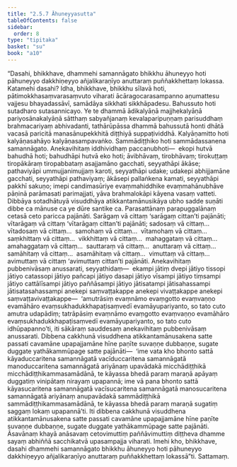 ```yaml
---
title: "2.5.7 Āhuneyyasutta"
tableOfContents: false
sidebar:
  order: 8
type: "tipitaka"
basket: "su"
book: "a10"
---
```



<DynamicBreadcrumb />

<Division number="97" book="a10" bookNo="17" page="417">

<Paragraph number="864" book="a10">
“Dasahi, bhikkhave, dhammehi samannāgato bhikkhu āhuneyyo hoti pāhuneyyo dakkhiṇeyyo añjalikaraṇīyo anuttaraṃ puññakkhettaṃ lokassa.
</Paragraph>

<Paragraph number="865" book="a10">
Katamehi dasahi? Idha, bhikkhave, bhikkhu sīlavā hoti, pātimokkhasaṃvarasaṃvuto viharati ācāragocarasampanno aṇumattesu vajjesu bhayadassāvī, samādāya sikkhati sikkhāpadesu.
</Paragraph>

<Paragraph number="866" book="a10">
Bahussuto hoti sutadharo sutasannicayo. Ye te dhammā ādikalyāṇā majjhekalyāṇā pariyosānakalyāṇā sātthaṃ sabyañjanaṃ kevalaparipuṇṇaṃ parisuddhaṃ brahmacariyaṃ abhivadanti, tathārūpāssa dhammā bahussutā honti dhātā vacasā paricitā manasānupekkhitā diṭṭhiyā suppaṭividdhā.
</Paragraph>

<Paragraph number="867" book="a10">
Kalyāṇamitto hoti kalyāṇasahāyo kalyāṇasampavaṅko.
</Paragraph>

<Paragraph number="868" book="a10">
Sammādiṭṭhiko hoti sammādassanena samannāgato.
</Paragraph>

<Paragraph number="869" book="a10">
Anekavihitaṃ iddhividhaṃ paccanubhoti—  ekopi hutvā bahudhā hoti; bahudhāpi hutvā eko hoti; āvibhāvaṃ, tirobhāvaṃ; tirokuṭṭaṃ tiropākāraṃ tiropabbataṃ asajjamāno gacchati, seyyathāpi ākāse; pathaviyāpi ummujjanimujjaṃ karoti, seyyathāpi udake; udakepi abhijjamāne gacchati, seyyathāpi pathaviyaṃ; ākāsepi pallaṅkena kamati, seyyathāpi pakkhī sakuṇo; imepi candimasūriye evaṃmahiddhike evaṃmahānubhāve pāṇinā parāmasati parimajjati, yāva brahmalokāpi kāyena vasaṃ vatteti.
</Paragraph>

<Paragraph number="870" book="a10">
Dibbāya sotadhātuyā visuddhāya atikkantamānusikāya ubho sadde suṇāti dibbe ca mānuse ca ye dūre santike ca.
</Paragraph>

<Paragraph number="871" book="a10">
Parasattānaṃ parapuggalānaṃ cetasā ceto paricca pajānāti. Sarāgaṃ vā cittaṃ ‘sarāgaṃ cittan’ti pajānāti; vītarāgaṃ vā cittaṃ ‘vītarāgaṃ cittan’ti pajānāti; sadosaṃ vā cittaṃ…  vītadosaṃ vā cittaṃ…  samohaṃ vā cittaṃ…  vītamohaṃ vā cittaṃ…  saṃkhittaṃ vā cittaṃ…  vikkhittaṃ vā cittaṃ…  mahaggataṃ vā cittaṃ…  amahaggataṃ vā cittaṃ…  sauttaraṃ vā cittaṃ…  anuttaraṃ vā cittaṃ…  samāhitaṃ vā cittaṃ…  asamāhitaṃ vā cittaṃ…  vimuttaṃ vā cittaṃ…  avimuttaṃ vā cittaṃ ‘avimuttaṃ cittan’ti pajānāti.
</Paragraph>

<Paragraph number="872" book="a10">
Anekavihitaṃ pubbenivāsaṃ anussarati, seyyathidaṃ—  ekampi jātiṃ dvepi jātiyo tissopi jātiyo catassopi jātiyo pañcapi jātiyo dasapi jātiyo vīsampi jātiyo tiṃsampi jātiyo cattālīsampi jātiyo paññāsampi jātiyo jātisatampi jātisahassampi jātisatasahassampi anekepi saṃvaṭṭakappe anekepi vivaṭṭakappe anekepi saṃvaṭṭavivaṭṭakappe—  ‘amutrāsiṃ evaṃnāmo evaṃgotto evaṃvaṇṇo evamāhāro evaṃsukhadukkhapaṭisaṃvedī evamāyupariyanto, so tato cuto amutra udapādiṃ; tatrāpāsiṃ evaṃnāmo evaṃgotto evaṃvaṇṇo evamāhāro evaṃsukhadukkhapaṭisaṃvedī evamāyupariyanto, so tato cuto idhūpapanno’ti, iti sākāraṃ sauddesaṃ anekavihitaṃ pubbenivāsaṃ anussarati.
</Paragraph>

<Paragraph number="873" book="a10">
Dibbena cakkhunā visuddhena atikkantamānusakena satte passati cavamāne upapajjamāne hīne paṇīte suvaṇṇe dubbaṇṇe, sugate duggate yathākammūpage satte pajānāti—  ‘ime vata kho bhonto sattā kāyaduccaritena samannāgatā vacīduccaritena samannāgatā manoduccaritena samannāgatā ariyānaṃ upavādakā micchādiṭṭhikā micchādiṭṭhikammasamādānā, te kāyassa bhedā paraṃ maraṇā apāyaṃ duggatiṃ vinipātaṃ nirayaṃ upapannā; ime vā pana bhonto sattā kāyasucaritena samannāgatā vacīsucaritena samannāgatā manosucaritena samannāgatā ariyānaṃ anupavādakā sammādiṭṭhikā sammādiṭṭhikammasamādānā, te kāyassa bhedā paraṃ maraṇā sugatiṃ saggaṃ lokaṃ upapannā’ti. Iti dibbena cakkhunā visuddhena atikkantamānusakena satte passati cavamāne upapajjamāne hīne paṇīte suvaṇṇe dubbaṇṇe, sugate duggate yathākammūpage satte pajānāti.
</Paragraph>

<Paragraph number="874" book="a10">
Āsavānaṃ khayā anāsavaṃ cetovimuttiṃ paññāvimuttiṃ diṭṭheva dhamme sayaṃ abhiññā sacchikatvā upasampajja viharati.
</Paragraph>

<Paragraph number="875" book="a10">
Imehi kho, bhikkhave, dasahi dhammehi samannāgato bhikkhu āhuneyyo hoti pāhuneyyo dakkhiṇeyyo añjalikaraṇīyo anuttaraṃ puññakkhettaṃ lokassā”ti.

</Paragraph>
</Division>

<Paragraph number="876" type="center" book="a10">
Sattamaṃ.
</Paragraph>